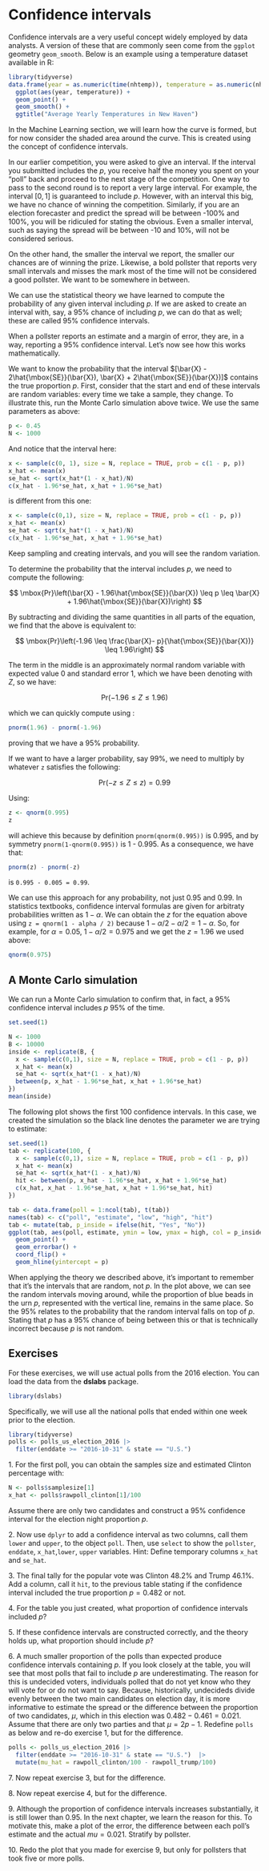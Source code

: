 # Confidence intervals

Confidence intervals are a very useful concept widely employed by data analysts. A version of these that are commonly seen come from the `ggplot` geometry `geom_smooth`. Below is an example using a temperature dataset available in R:

```r
library(tidyverse)
data.frame(year = as.numeric(time(nhtemp)), temperature = as.numeric(nhtemp)) |>
  ggplot(aes(year, temperature)) + 
  geom_point() + 
  geom_smooth() + 
  ggtitle("Average Yearly Temperatures in New Haven")
```

In the Machine Learning section, we will learn how the curve is formed, but for now consider the shaded area around the curve. This is created using the concept of confidence intervals.

In our earlier competition, you were asked to give an interval. If the interval you submitted includes the $p$, you receive half the money you spent on your "poll" back and proceed to the next stage of the competition. One way to pass to the second round is to report a very large interval. For example, the interval $[0,1]$ is guaranteed to include $p$. However, with an interval this big, we have no chance of winning the competition. Similarly, if you are an election forecaster and predict the spread will be between -100% and 100%, you will be ridiculed for stating the obvious. Even a smaller interval, such as saying the spread will be between -10 and 10%, will not be considered serious.

On the other hand, the smaller the interval we report, the smaller our chances are of winning the prize. Likewise, a bold pollster that reports very small intervals and misses the mark most of the time will not be considered a good pollster. We want to be somewhere in between.

We can use the statistical theory we have learned to compute the probability of any given interval including $p$. If we are asked to create an interval with, say, a 95% chance of including $p$, we can do that as well; these are called 95% confidence intervals.

When a pollster reports an estimate and a margin of error, they are, in a way, reporting a 95% confidence interval. Let's now see how this works mathematically.

We want to know the probability that the interval $[\bar{X} - 2\hat{\mbox{SE}}(\bar{X}), \bar{X} + 2\hat{\mbox{SE}}(\bar{X})]$ contains the true proportion $p$. First, consider that the start and end of these intervals are random variables: every time we take a sample, they change. To illustrate this, run the Monte Carlo simulation above twice. We use the same parameters as above:

```r
p <- 0.45
N <- 1000
```

And notice that the interval here:

```r
x <- sample(c(0, 1), size = N, replace = TRUE, prob = c(1 - p, p))
x_hat <- mean(x)
se_hat <- sqrt(x_hat*(1 - x_hat)/N)
c(x_hat - 1.96*se_hat, x_hat + 1.96*se_hat)
```

is different from this one:

```r
x <- sample(c(0,1), size = N, replace = TRUE, prob = c(1 - p, p))
x_hat <- mean(x)
se_hat <- sqrt(x_hat*(1 - x_hat)/N)
c(x_hat - 1.96*se_hat, x_hat + 1.96*se_hat)
```

Keep sampling and creating intervals, and you will see the random variation.

To determine the probability that the interval includes $p$, we need to compute the following: 

$$
\mbox{Pr}\left(\bar{X} - 1.96\hat{\mbox{SE}}(\bar{X}) \leq p \leq \bar{X} + 1.96\hat{\mbox{SE}}(\bar{X})\right)
$$

By subtracting and dividing the same quantities in all parts of the equation, we find that the above is equivalent to:

$$
\mbox{Pr}\left(-1.96 \leq \frac{\bar{X}- p}{\hat{\mbox{SE}}(\bar{X})} \leq  1.96\right)
$$

The term in the middle is an approximately normal random variable with expected value 0 and standard error 1, which we have been denoting with $Z$, so we have:

$$
\mbox{Pr}\left(-1.96 \leq Z \leq  1.96\right)
$$

which we can quickly compute using :

```r
pnorm(1.96) - pnorm(-1.96)
```

proving that we have a 95% probability.

If we want to have a larger probability, say 99%, we need to multiply by whatever `z` satisfies the following:

$$
\mbox{Pr}\left(-z \leq Z \leq  z\right) = 0.99
$$

Using:

```r
z <- qnorm(0.995)
z
```

will achieve this because by definition `pnorm(qnorm(0.995))` is 0.995, and by symmetry `pnorm(1-qnorm(0.995))` is 1 - 0.995. As a consequence, we have that:

```r
pnorm(z) - pnorm(-z)
```

is `0.995 - 0.005 = 0.99`.

We can use this approach for any probability, not just 0.95 and 0.99. In statistics textbooks, confidence interval formulas are given for arbitraty  probabilities written as $1-\alpha$. We can obtain the $z$ for the equation above using `z = qnorm(1 - alpha / 2)` because $1 - \alpha/2 - \alpha/2 = 1 - \alpha$.
So, for example, for $\alpha=0.05$, $1 - \alpha/2 = 0.975$ and we get the $z=1.96$ we used above:

```r
qnorm(0.975)
```

## A Monte Carlo simulation

We can run a Monte Carlo simulation to confirm that, in fact, a 95% confidence interval includes $p$ 95% of the time.

```r
set.seed(1)
```

```r
N <- 1000
B <- 10000
inside <- replicate(B, {
  x <- sample(c(0,1), size = N, replace = TRUE, prob = c(1 - p, p))
  x_hat <- mean(x)
  se_hat <- sqrt(x_hat*(1 - x_hat)/N)
  between(p, x_hat - 1.96*se_hat, x_hat + 1.96*se_hat)
})
mean(inside)
```

The following plot shows the first 100 confidence intervals. In this case, we created the simulation so the black line denotes the parameter we are trying to estimate:

```r
set.seed(1)
tab <- replicate(100, {
  x <- sample(c(0,1), size = N, replace = TRUE, prob = c(1 - p, p))
  x_hat <- mean(x)
  se_hat <- sqrt(x_hat*(1 - x_hat)/N)
  hit <- between(p, x_hat - 1.96*se_hat, x_hat + 1.96*se_hat)
  c(x_hat, x_hat - 1.96*se_hat, x_hat + 1.96*se_hat, hit)
})

tab <- data.frame(poll = 1:ncol(tab), t(tab))
names(tab) <- c("poll", "estimate", "low", "high", "hit")
tab <- mutate(tab, p_inside = ifelse(hit, "Yes", "No"))
ggplot(tab, aes(poll, estimate, ymin = low, ymax = high, col = p_inside)) + 
  geom_point() +
  geom_errorbar() + 
  coord_flip() + 
  geom_hline(yintercept = p)
```

::: {.callout-note}
When applying the theory we described above, it's important to remember that it's the intervals that are random, not $p$. In the plot above, we can see the random intervals moving around, while the proportion of blue beads in the urn $p$, represented with the vertical line, remains in the same place. So the 95% relates to the probability that the random interval falls on top of $p$. Stating that $p$ has a 95% chance of being between this or that is technically incorrect because $p$ is not random.
:::


## Exercises

For these exercises, we will use actual polls from the 2016 election. You can load the data from the **dslabs** package.

```r
library(dslabs)
```

Specifically, we will use all the national polls that ended within one week prior to the election.

```r
library(tidyverse)
polls <- polls_us_election_2016 |> 
  filter(enddate >= "2016-10-31" & state == "U.S.") 
```

1\. For the first poll, you can obtain the samples size and estimated Clinton percentage with:

```r
N <- polls$samplesize[1]
x_hat <- polls$rawpoll_clinton[1]/100
```

Assume there are only two candidates and construct a 95% confidence interval for the election night proportion $p$.

2\. Now use `dplyr` to add a confidence interval as two columns, call them `lower` and `upper`, to the object `poll`. Then, use `select` to show the `pollster`, `enddate`, `x_hat`,`lower`, `upper` variables. Hint: Define temporary columns `x_hat` and `se_hat`.

3\. The final tally for the popular vote was Clinton 48.2% and Trump 46.1%. Add a column, call it `hit`, to the previous table stating if the confidence interval included the true proportion $p=0.482$ or not.

4\. For the table you just created, what proportion of confidence intervals included $p$?

5\. If these confidence intervals are constructed correctly, and the theory holds up, what proportion should include $p$?

6\. A much smaller proportion of the polls than expected produce confidence intervals containing $p$. If you look closely at the table, you will see that most polls that fail to include $p$ are underestimating. The reason for this is undecided voters, individuals polled that do not yet know who they will vote for or do not want to say. Because, historically, undecideds divide evenly between the two main candidates on election day, it is more informative to estimate the spread or the difference between the proportion of two candidates, $\mu$, which in this election was $0. 482 - 0.461 = 0.021$. Assume that there are only two parties and that $\mu = 2p - 1$. Redefine `polls` as below and re-do exercise 1, but for the difference.

```r
polls <- polls_us_election_2016 |> 
  filter(enddate >= "2016-10-31" & state == "U.S.")  |>
  mutate(mu_hat = rawpoll_clinton/100 - rawpoll_trump/100)
```

7\. Now repeat exercise 3, but for the difference.

8\. Now repeat exercise 4, but for the difference.

9\. Although the proportion of confidence intervals increases substantially, it is still lower than 0.95. In the next chapter, we learn the reason for this. To motivate this, make a plot of the error, the difference between each poll's estimate and the actual $mu=0.021$. Stratify by pollster.

10\. Redo the plot that you made for exercise 9, but only for pollsters that took five or more polls.


